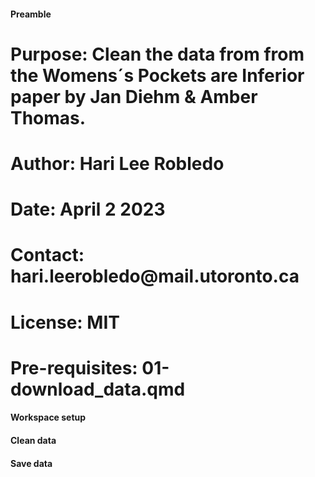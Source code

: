 #### Preamble ####
# Purpose: Clean the data from from the Womens´s Pockets are Inferior paper by Jan Diehm & Amber Thomas.  
# Author: Hari Lee Robledo
# Date: April 2 2023 
# Contact: hari.leerobledo@mail.utoronto.ca 
# License: MIT
# Pre-requisites: 01-download_data.qmd



#### Workspace setup ####


#### Clean data ####


#### Save data ####
